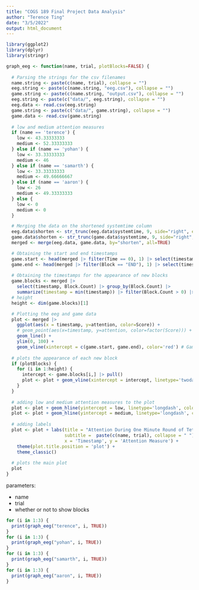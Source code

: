```yaml
---
title: "COGS 189 Final Project Data Analysis"
author: "Terence Ting"
date: "3/5/2022"
output: html_document
---
```


```r
library(ggplot2)
library(dplyr)
library(stringr)

graph_eeg <- function(name, trial, plotBlocks=FALSE) {
  
  # Parsing the strings for the csv filenames
  name.string <- paste(c(name, trial), collapse = "")
  eeg.string <- paste(c(name.string, "eeg.csv"), collapse = "")
  game.string <- paste(c(name.string, "output.csv"), collapse = "")
  eeg.string <- paste(c("data/", eeg.string), collapse = "")
  eeg.data <- read.csv(eeg.string)
  game.string <- paste(c("data/", game.string), collapse = "")
  game.data <- read.csv(game.string)
  
  # low and medium attention measures
  if (name == 'terence') {
    low <- 43.33333333
    medium <- 52.33333333
  } else if (name == 'yohan') {
    low <- 33.33333333
    medium <- 46
  } else if (name == 'samarth') {
    low <- 33.33333333 
    medium <- 49.66666667 
  } else if (name == 'aaron') {
    low <- 26
    medium <- 49.33333333
  } else {
    low <- 0
    medium <- 0
  }

  # Merging the data on the shortened systemtime column
  eeg.data$shorten <- str_trunc(eeg.data$systemtime, 9, side="right", ellipsis="")
  game.data$shorten <- str_trunc(game.data$systemtime, 9, side="right", ellipsis="")
  merged <- merge(eeg.data, game.data, by="shorten", all=TRUE)

  # Obtaining the start and end timestamps 
  game.start <- head(merged |> filter(Time == 0), 1) |> select(timestamp) |> pull()
  game.end <- head(merged |> filter(Block == "END"), 1) |> select(timestamp) |> pull()
  
  # Obtaining the timestamps for the appearance of new blocks
  game.blocks <- merged |>
    select(timestamp, Block.Count) |> group_by(Block.Count) |>
    summarize(timestamp = min(timestamp)) |> filter(Block.Count > 0) |> select(timestamp)
  # height 
  height <- dim(game.blocks)[1]

  # Plotting the eeg and game data
  plot <- merged |> 
    ggplot(aes(x = timestamp, y=attention, color=Score)) +
    # geom_point(aes(x=timestamp, y=attention, color=factor(Score))) +
    geom_line() +
    ylim(0, 100) +
    geom_vline(xintercept = c(game.start, game.end), color='red') # Game start and End
  
  # plots the appearance of each new block
  if (plotBlocks) {
    for (i in 1:height) {
      intercept <- game.blocks[i,] |> pull()
      plot <- plot + geom_vline(xintercept = intercept, linetype='twodash', color='dark green', alpha=0.25)
    }
  }
  
  # adding low and medium attention measures to the plot
  plot <- plot + geom_hline(yintercept = low, linetype='longdash', color='blue', alpha=0.25)
  plot <- plot + geom_hline(yintercept = medium, linetype='longdash', color='dark blue', alpha=0.25)
  
  # adding labels
  plot <- plot + labs(title = "Attention During One Minute Round of Tetris",
                      subtitle =  paste(c(name, trial), collapse = " "),
                      x = 'Timestamp', y = 'Attention Measure') +
    theme(plot.title.position = 'plot') + 
    theme_classic()
  
  # plots the main plot
  plot
}
```

parameters:

- name
- trial
- whether or not to show blocks

```r
for (i in 1:3) {
  print(graph_eeg("terence", i, TRUE))
}
for (i in 1:3) {
  print(graph_eeg("yohan", i, TRUE))
}
for (i in 1:3) {
  print(graph_eeg("samarth", i, TRUE))
}
for (i in 1:3) {
  print(graph_eeg("aaron", i, TRUE))
}
```